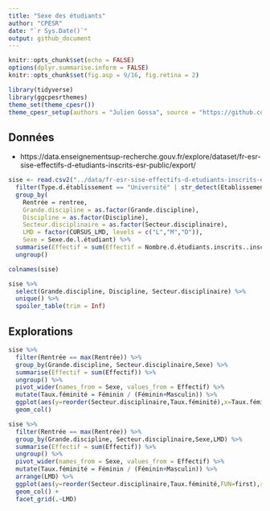 ```yaml
---
title: "Sexe des étudiants"
author: "CPESR"
date: "`r Sys.Date()`"
output: github_document
---
```


```r
knitr::opts_chunk$set(echo = FALSE)
options(dplyr.summarise.inform = FALSE)
knitr::opts_chunk$set(fig.asp = 9/16, fig.retina = 2)

library(tidyverse)
library(ggcpesrthemes)
theme_set(theme_cpesr())
theme_cpesr_setup(authors = "Julien Gossa", source = "https://github.com/cpesr/RFC/")
```

## Données 

- https://data.enseignementsup-recherche.gouv.fr/explore/dataset/fr-esr-sise-effectifs-d-etudiants-inscrits-esr-public/export/

```r
sise <- read.csv2("../data/fr-esr-sise-effectifs-d-etudiants-inscrits-esr-public.csv", dec=".", nrows = Inf) %>%
  filter(Type.d.établissement == "Université" | str_detect(Etablissement, "niversité")) %>%
  group_by(
    Rentrée = rentree,
    Grande.discipline = as.factor(Grande.discipline),
    Discipline = as.factor(Discipline),
    Secteur.disciplinaire = as.factor(Secteur.disciplinaire),
    LMD = factor(CURSUS_LMD, levels = c("L","M","D")),
    Sexe = Sexe.de.l.étudiant) %>%
  summarise(Effectif = sum(Effectif = Nombre.d.étudiants.inscrits..inscriptions.principales..hors.étudiants.inscrits.en.parallèle.en.CPGE, na.rm = TRUE)) %>%
  ungroup() 

colnames(sise)
```


```r
sise %>% 
  select(Grande.discipline, Discipline, Secteur.disciplinaire) %>% 
  unique() %>%
  spoiler_table(trim = Inf)
```


## Explorations


```r
sise %>%
  filter(Rentrée == max(Rentrée)) %>%
  group_by(Grande.discipline, Secteur.disciplinaire,Sexe) %>%
  summarise(Effectif = sum(Effectif)) %>%
  ungroup() %>%
  pivot_wider(names_from = Sexe, values_from = Effectif) %>%
  mutate(Taux.féminité = Féminin / (Féminin+Masculin)) %>%
  ggplot(aes(y=reorder(Secteur.disciplinaire,Taux.féminité),x=Taux.féminité,fill=Grande.discipline)) +
  geom_col() 
```


```r
sise %>%
  filter(Rentrée == max(Rentrée)) %>%
  group_by(Grande.discipline, Secteur.disciplinaire,Sexe,LMD) %>%
  summarise(Effectif = sum(Effectif)) %>%
  ungroup() %>%
  pivot_wider(names_from = Sexe, values_from = Effectif) %>%
  mutate(Taux.féminité = Féminin / (Féminin+Masculin)) %>%
  arrange(LMD) %>%
  ggplot(aes(y=reorder(Secteur.disciplinaire,Taux.féminité,FUN=first),x=Taux.féminité,fill=Grande.discipline)) +
  geom_col() +
  facet_grid(.~LMD)
```